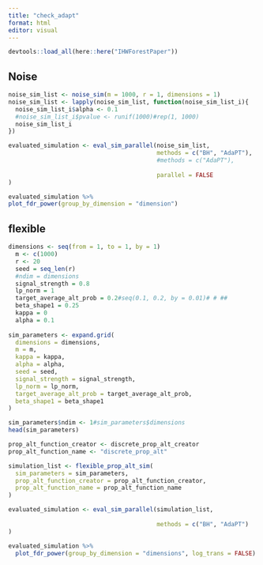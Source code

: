 ```yaml
---
title: "check_adapt"
format: html
editor: visual
---
```


```r
devtools::load_all(here::here("IHWForestPaper"))
```

## Noise

```r
noise_sim_list <- noise_sim(m = 1000, r = 1, dimensions = 1)
noise_sim_list <- lapply(noise_sim_list, function(noise_sim_list_i){
  noise_sim_list_i$alpha <- 0.1
  #noise_sim_list_i$pvalue <- runif(1000)#rep(1, 1000)
  noise_sim_list_i
})
```

```r
evaluated_simulation <- eval_sim_parallel(noise_sim_list,
                                          methods = c("BH", "AdaPT"),
                                          #methods = c("AdaPT"),
                                          
                                          parallel = FALSE
)
```

```r
evaluated_simulation %>%
plot_fdr_power(group_by_dimension = "dimension")
```

## flexible

```r
dimensions <- seq(from = 1, to = 1, by = 1)
  m <- c(1000)
  r <- 20
  seed = seq_len(r)
  #ndim = dimensions
  signal_strength = 0.8
  lp_norm = 1
  target_average_alt_prob = 0.2#seq(0.1, 0.2, by = 0.01)# # ##
  beta_shape1 = 0.25 
  kappa = 0
  alpha = 0.1
  
sim_parameters <- expand.grid(
  dimensions = dimensions,
  m = m, 
  kappa = kappa,
  alpha = alpha,
  seed = seed,
  signal_strength = signal_strength,
  lp_norm = lp_norm,
  target_average_alt_prob = target_average_alt_prob,
  beta_shape1 = beta_shape1
)  

sim_parameters$ndim <- 1#sim_parameters$dimensions
head(sim_parameters)
```

```r
prop_alt_function_creator <- discrete_prop_alt_creator
prop_alt_function_name <- "discrete_prop_alt"
```

```r
simulation_list <- flexible_prop_alt_sim(
  sim_parameters = sim_parameters,
  prop_alt_function_creator = prop_alt_function_creator,
  prop_alt_function_name = prop_alt_function_name
)
```

```r
evaluated_simulation <- eval_sim_parallel(simulation_list,
                                          
                                          methods = c("BH", "AdaPT")
)
```

```r
evaluated_simulation %>%
  plot_fdr_power(group_by_dimension = "dimensions", log_trans = FALSE) 
```
